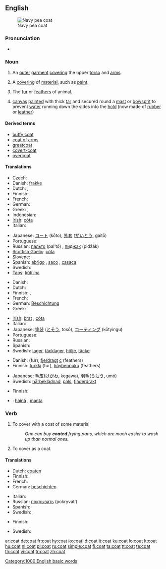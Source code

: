 ==English==
[[Image:US Navy p coat wiki.jpg|thumb|Navy pea coat]]

===Pronunciation===
* {{audio|en-us-coat.ogg|Audio (US)}}
*: {{rhymes|əʊt}}

===Noun===
{{en-noun|s|-}}

# {{countable}} An [[outer]] [[garment]] [[cover]]ing the upper [[torso]] and [[arms]].
# {{countable}} A [[covering]] of [[material]], such as [[paint]].
# {{countable}} The [[fur]] or [[feathers]] of animal.
# {{context|uncountable|nautical}} [[canvas]] [[painted]] with thick [[tar]] and secured round a [[mast]] or [[bowsprit]] to prevent [[water]] running down the sides into the [[hold]] (now made of [[rubber]] or [[leather]])

====Derived terms====
* [[buffy coat]]
* [[coat of arms]]
* [[greatcoat]]
* [[covert-coat]]
* [[overcoat]]

====Translations====
{{trans-top|outer garment covering the upper torso and arms}}
* Czech: {{t-|cs|kabát|m}}
* Danish: [[frakke]] {{c}}
* Dutch: {{t+|nl|mantel|m}}, {{t+|nl|jas|m}}
* Finnish: {{t+|fi|takki}}
* French: {{t+|fr|manteau|m}}
* German: {{t+|de|Mantel|m}}
* Greek: {{t+|el|πανωφόρι|n|tr=panofori|sc=Grek}}, {{t+|el|παλτό|n|tr=palto|sc=Grek}}
* Indonesian: {{t+|id|mantel|xs=Indonesian}}
* [[Irish]]: [[cóta]] {{m}}
* Italian: {{t+|it|mantello|m}}
{{trans-mid}}
* Japanese: [[コート]] (kōto), [[外套]] ([[がいとう]], gaitō)
* Portuguese: {{t+|pt|casaco|m}}
* Russian: [[пальто]] (pal’tó) {{n}}, [[пиджак]] (pidžák) {{m}}
* [[Scottish Gaelic]]: [[còta]] {{m}}
* Slovene: {{t+|sl|plašč|m}}
* Spanish: [[abrigo]] {{m}}, [[saco]] {{m}}, [[casaca]] {{f}}
* Swedish: {{t+|sv|rock|c}}
* [[Taos]]: [[kùti’ína]]
{{trans-bottom}}

{{trans-top|covering of material, such as paint}}
* Danish: {{t-|da|lag|n}}
* Dutch: {{t+|nl|laag|f}}
* Finnish: {{t+|fi|pinta}}, {{t+|fi|pinnoite}}
* French: {{t+|fr|couche|f}}
* German: [[Beschichtung]] {{f}}
* Greek: {{t+|el|επικάλυμμα|n|tr=epikalima|sc=Grek}}
{{trans-mid}}
* [[Irish]]: [[brat]] {{m}}, [[cóta]] {{m}}
* Italian: {{t+|it|rivestimento|m}}
* Japanese: [[塗装]] ([[とそう]], tosō), [[コーティング]] (kōtyingu)
* Portuguese: {{t+|pt|cobertura|f}}
* Russian: {{t+|ru|слой|m|tr=sloj|sc=Cyrl}}
* Spanish: {{t-|es|cubierta|f}}
* Swedish: [[lager]], [[täcklager]], [[hölje]], [[täcke]]
{{trans-bottom}}

{{trans-top|fur or feathers}}
* Danish: {{t-|da|pels|c}} (fur), [[fjerdragt]] [[c]] (feathers)
* Finnish: [[turkki]] (fur), [[höyhenpuku]] (feathers)
{{trans-mid}}
* Japanese: [[毛皮]]([[けがわ]], kegawa), [[羽毛]]([[うもう]], umō)
* Swedish: [[hårbeklädnad]], [[päls]], [[fjäderdräkt]]
{{trans-bottom}}

{{trans-top|canvas secured around mast}}
* Finnish: {{t+|fi|takki}}
{{trans-mid}}
{{trans-bottom}}

{{checktrans-top}}
* {{ttbc|Romanian}}: [[haină]] {{f}}, [[manta]] {{f}}
{{trans-bottom}}

===Verb===
{{en-verb}}

# To cover with a coat of some material
#: ''One can buy '''coated''' frying pans, which are much easier to wash up than normal ones.''
# To cover as a coat.

====Translations====
{{trans-top|to cover with a coat of some material}}
* Dutch: [[coaten]]
* Finnish: {{t-|fi|päällystää}}
* French: {{t+|fr|couvrir}}
* German: [[beschichten]]
{{trans-mid}}
* Italian: {{t-|it|rivestire}}
* Russian: [[покрывать]] (pokryvát’)
* Spanish: {{t+|es|cubrir}}
* Swedish: {{t-|sv|täcka}}, {{t+|sv|belägga}}
{{trans-bottom}}

{{trans-top|to cover as a coat}}
* Finnish: {{t+|fi|peittää}}
{{trans-mid}}
* Swedish: {{t-|sv|täcka}}
{{trans-bottom}}

[[Category:1000 English basic words]]

[[ar:coat]]
[[de:coat]]
[[fr:coat]]
[[hy:coat]]
[[io:coat]]
[[id:coat]]
[[it:coat]]
[[ku:coat]]
[[lo:coat]]
[[lt:coat]]
[[hu:coat]]
[[nl:coat]]
[[pl:coat]]
[[ru:coat]]
[[simple:coat]]
[[fi:coat]]
[[ta:coat]]
[[tt:coat]]
[[te:coat]]
[[th:coat]]
[[vi:coat]]
[[tr:coat]]
[[zh:coat]]